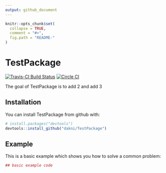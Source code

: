 ```yaml
---
output: github_document
---
```


<!-- README.md is generated from README.Rmd. Please edit that file -->

```r
knitr::opts_chunk$set(
  collapse = TRUE,
  comment = "#>",
  fig.path = "README-"
)
```

# TestPackage

[![Travis-CI Build Status](https://travis-ci.org/dakni/TestPackage.svg?branch=master)](https://travis-ci.org/dakni/TestPackage) [![Circle CI](https://circleci.com/gh/dakni/TestPackage.svg?style=shield&circle-token=:circle-token)](https://circleci.com/gh/dakni/TestPackage)

The goal of TestPackage is to add 2 and add 3

## Installation

You can install TestPackage from github with:

```r
# install.packages("devtools")
devtools::install_github("dakni/TestPackage")
```

## Example

This is a basic example which shows you how to solve a common problem:

```r
## basic example code
```
